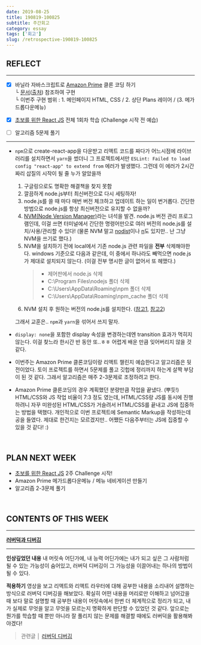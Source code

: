 ```yaml
---
date: 2019-08-25
title: 190819-100825
subtitle: 주간회고
category: essay
tags: ['회고']
slug: /retrospective-190819-100825
---
```


## REFLECT

---

- [x] 바닐라 자바스크립트로 [Amazon Prime](https://www.amazon.com/amazonprime/136-1021406-1450520?_encoding=UTF8&%2AVersion%2A=1&%2Aentries%2A=0) 클론 코딩 하기<br />
      └ [문서](https://docs.google.com/presentation/d/1E0HUKbGFaGpGIyZFbQ5iyX-egynVwXqfGqwl42VE1g4/edit#slide=id.g27cc25ec5b_0_4)([출처](https://github.com/code-squad/test-item-pool/blob/master/webfrontend/level4.md)) 참조하여 구현<br />
      └ 이번주 구현 범위 : 1. 메인페이지 HTML, CSS / 2. 상단 Plans 레이어 / (3. 메가드롭다운메뉴)

- [x] [초보를 위한 React JS](https://academy.nomadcoders.co/p/react-for-beginners) 전체 1회차 학습 (Challenge 시작 전 예습)

- [ ] 알고리즘 5문제 풀기

---

- `npm`으로 create-react-app을 다운받고 리액트 코드를 짜다가 어느시점에 라이브러리를 설치하면서 `yarn`을 썼더니 그 프로젝트에서만 `ESLint: Failed to load config "react-app" to extend from` 에러가 발생했다. 그런데 이 에러가 2시간짜리 삽질의 시작이 될 줄 누가 알았을까

  1.  구글링으로도 명확한 해결책을 찾지 못함
  2.  깔끔하게 node.js부터 최신버전으로 다시 세팅하자!
  3.  node.js를 쓸 때 마다 매번 버전 체크하고 업데이트 하는 일이 번거롭다.
      간단한 방법으로 node.js를 항상 최신버전으로 유지할 수 없을까?
  4.  [NVM(Node Version Manager)](https://github.com/coreybutler/nvm-windows/releases)라는 녀석을 발견.
      node.js 버전 관리 프로그램인데, 이걸 쓰면 터미널에서 간단한 명령어만으로 여러 버전의 node.js를 설치/사용/관리할 수 있다! (물론 NVM 말고 [nodist](https://github.com/nullivex/nodist/releases/tag/0.9.1)이나 [n](https://github.com/tj/n)도 있지만.. 난 그냥 NVM을 쓰기로 했다.)
  5.  NVM을 설치하기 전에 local에서 기존 node.js 관련 파일을 **전부** 삭제해야한다.
      windows 기준으로 다음과 같은데, 이 중에서 하나라도 빼먹으면 node.js가 제대로 설치되지 않는다.
      (이걸 전부 명시한 글이 없어서 또 헤맸다.)
      > - 제어판에서 node.js 삭제
      > - C:\Program Files\nodejs 폴더 삭제
      > - C:\Users\AppData\Roaming\npm 폴더 삭제
      > - C:\Users\AppData\Roaming\npm_cache 폴더 삭제
  6.  NVM 설치 후 원하는 버전의 node.js를 설치한다. ([참고1](http://kimstar.kr/8375/), [참고2](https://heropy.blog/2018/02/17/node-js-install/))

  그래서 교훈은.. `npm`과 `yarn`을 섞어서 쓰지 말자.

- `display: none`을 포함한 display 속성을 변경하는데엔 transition 효과가 먹히지 않는다. 이걸 찾느라 한시간 반 동안 또..ㅎㅎ 어렵게 배운 만큼 잊어버리지 않을 것 같다.

- 이번주는 Amazon Prime 클론코딩이랑 리액트 챌린지 예습한다고 알고리즘은 뒷전이었다. 토이 프로젝트를 하면서 5문제를 풀고 깃헙에 정리까지 하는게 살짝 부담이 된 것 같다. 그래서 알고리즘은 매주 2-3문제로 조정하려고 한다.

- Amazon Prime 클론코딩의 경우 계획했던 분량만큼 작업을 끝냈다. (뿌듯!) HTML/CSS와 JS 작업 비율이 7:3 정도 였는데, HTML/CSS랑 JS를 동시에 진행하려니 자꾸 미완성된 HTML/CSS가 거슬려서 HTML/CSS를 끝내고 JS에 집중하는 방법을 택했다.
  개인적으로 이번 프로젝트에 Semantic Markup을 작성하는데 공을 들였다. 제대로 한건지는 모르겠지만.. 어쨌든 다음주부터는 JS에 집중할 수 있을 것 같다! :)

&nbsp;

## PLAN NEXT WEEK

- [초보를 위한 React JS](https://academy.nomadcoders.co/p/react-for-beginners) 2주 Challenge 시작!
- Amazon Prime 메가드롭다운메뉴 / 메뉴 네비게이션 만들기
- 알고리즘 2-3문제 풀기

&nbsp;

## CONTENTS OF THIS WEEK

---

**[러버덕과 디버깅](https://www.youtube.com/watch?v=15EQ5C2yBFE&t=69s)**

---

**인상깊었던 내용**
내 머릿속 어딘가에, 내 능력 어딘가에는 내가 되고 싶은 그 사람처럼 될 수 있는 가능성이 숨어있고,
러버덕 디버깅이 그 가능성을 이끌어내는 하나의 방법이 될 수 있다.

**적용하기**
영상을 보고 리액트와 리액트 라우터에 대해 공부한 내용을 소리내어 설명하는 방식으로 러버덕 디버깅을 해보았다. 확실히 어떤 내용을 머리로만 이해하고 넘어갔을 때 보다 말로 설명할 때 공부한 내용이 머릿속에서 한번 더 체계적으로 정리가 되고, 내가 실제로 무엇을 알고 무엇을 모르는지 명확하게 판단할 수 있었던 것 같다. 앞으로는 뭔가를 학습할 때 뿐만 아니라 잘 풀리지 않는 문제를 해결할 때에도 러버덕을 활용해봐야겠다!

> 관련글 │ [러버덕 디버깅](https://medium.com/@codesquad_yoda/러버덕-디버깅-76c4e3fbef3c)
